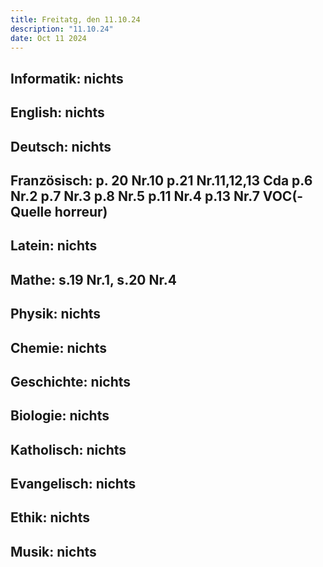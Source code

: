 ```yaml
---
title: Freitatg, den 11.10.24
description: "11.10.24"
date: Oct 11 2024
---
```


## Informatik: nichts
## English: nichts
## Deutsch: nichts
## Französisch: p. 20 Nr.10 p.21 Nr.11,12,13 Cda p.6 Nr.2 p.7 Nr.3 p.8 Nr.5 p.11 Nr.4 p.13 Nr.7 VOC(-Quelle horreur)
## Latein: nichts
## Mathe: s.19 Nr.1, s.20 Nr.4
## Physik: nichts
## Chemie: nichts
## Geschichte: nichts
## Biologie: nichts
## Katholisch: nichts
## Evangelisch: nichts
## Ethik: nichts
## Musik: nichts